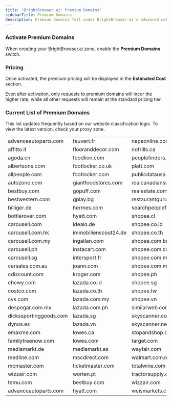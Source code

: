 ```yaml
---
title: "BrightBrowser.ai: Premium Domains"
sidebarTitle: Premium Domains
description: Premium domains fall under BrightBrowser.ai’s advanced website classification system, representing sites with stronger anti-bot measures. Scraping these requires extra resources and intelligent unblocking techniques, ensuring seamless access to even the most restricted content.
---
```


### Activate Premium Domains

When creating your BrightBrowser.ai zone, enable the **Premium Domains** switch.

### Pricing

Once activated, the premium pricing will be displayed in the **Estimated Cost** section.

<Note>
  Even after activation, only requests to premium domains will incur the higher rate, while all other requests will remain at the standard pricing tier.
</Note>

### Current List of Premium Domains

<Note>
  This list updates frequently based on our website classification logic. To view the latest version, check your proxy zone.
</Note>

|                         |                       |                            |
| ----------------------- | --------------------- | -------------------------- |
| advanceautoparts.com    | feuvert.fr            | napaonline.com             |
| affitto.it              | flooranddecor.com     | nofrills.ca                |
| agoda.cn                | foodlion.com          | peoplefinders.com          |
| albertsons.com          | footlocker.co.uk      | platt.com                  |
| allpeople.com           | footlocker.com        | publicdatausa.com          |
| autozone.com            | giantfoodstores.com   | realcanadiansuperstore.ca  |
| bestbuy.com             | gopuff.com            | realestate.com.au          |
| bestwestern.com         | gplay.bg              | restaurantguru.com         |
| billiger.de             | hermes.com            | searchpeoplefree.com       |
| bottlerover.com         | hyatt.com             | shopee.cl                  |
| carousell.com           | idealo.de             | shopee.co.id               |
| carousell.com.hk        | immobilienscout24.de  | shopee.co.th               |
| carousell.com.my        | ingatlan.com          | shopee.com.br              |
| carousell.ph            | instacart.com         | shopee.com.co              |
| carousell.sg            | intersport.fr         | shopee.com.mx              |
| carsales.com.au         | joann.com             | shopee.com.my              |
| cdiscount.com           | kroger.com            | shopee.ph                  |
| chewy.com               | lazada.co.id          | shopee.sg                  |
| costco.com              | lazada.co.th          | shopee.tw                  |
| cvs.com                 | lazada.com.my         | shopee.vn                  |
| despegar.com.mx         | lazada.com.ph         | similarweb.com             |
| dickssportinggoods.com  | lazada.sg             | skyscanner.co.kr           |
| dynos.es                | lazada.vn             | skyscanner.net             |
| emaxme.com              | lowes.ca              | stopandshop.com            |
| familytreenow.com       | lowes.com             | target.com                 |
| mediamarkt.de           | mediamarkt.es         | wayfair.com                |
| medline.com             | mscdirect.com         | walmart.com.mx             |
| mcmaster.com            | ticketmaster.com      | totalwine.com              |
| wizzair.com             | worten.pt             | tractorsupply.com          |
| temu.com                | bestbuy.com           | wizzair.com                |
| advanceautoparts.com    | hyatt.com             | weismarkets.com            |